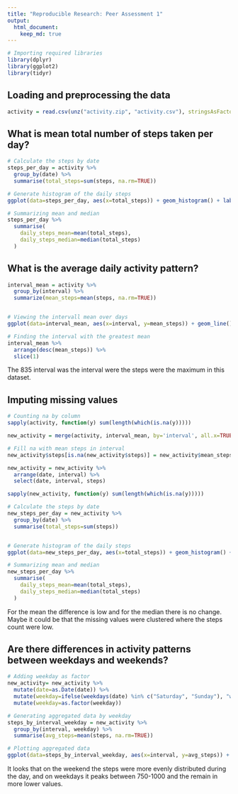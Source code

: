 ```yaml
---
title: "Reproducible Research: Peer Assessment 1"
output: 
  html_document:
    keep_md: true
---
```


```r
# Importing required libraries
library(dplyr)
library(ggplot2)
library(tidyr)

```




## Loading and preprocessing the data
```r
activity = read.csv(unz("activity.zip", "activity.csv"), stringsAsFactors = FALSE, na.strings = "NA")

```


## What is mean total number of steps taken per day?
```r

# Calculate the steps by date
steps_per_day = activity %>%
  group_by(date) %>%
  summarise(total_steps=sum(steps, na.rm=TRUE))

```


```r
# Generate histogram of the daily steps
ggplot(data=steps_per_day, aes(x=total_steps)) + geom_histogram() + labs(x='Total steps', y='Count')

```


```r
# Summarizing mean and median
steps_per_day %>% 
  summarise(
    daily_steps_mean=mean(total_steps),
    daily_steps_median=median(total_steps)
  )

```


## What is the average daily activity pattern?
```r
interval_mean = activity %>%
  group_by(interval) %>%
  summarize(mean_steps=mean(steps, na.rm=TRUE))


# Viewing the intervall mean over days
ggplot(data=interval_mean, aes(x=interval, y=mean_steps)) + geom_line() + labs(x='Interval', y='Mean steps')

```
```r

# Finding the interval with the greatest mean
interval_mean %>% 
  arrange(desc(mean_steps)) %>%
  slice(1)

```

The 835 interval was the interval were the steps were the maximum in this dataset.


## Imputing missing values

```r

# Counting na by column
sapply(activity, function(y) sum(length(which(is.na(y)))))

```

```r




new_activity = merge(activity, interval_mean, by='interval', all.x=TRUE)

# Fill na with mean steps in interval
new_activity$steps[is.na(new_activity$steps)] = new_activity$mean_steps

new_activity = new_activity %>%
  arrange(date, interval) %>%
  select(date, interval, steps)

sapply(new_activity, function(y) sum(length(which(is.na(y)))))

```

```r

# Calculate the steps by date
new_steps_per_day = new_activity %>%
  group_by(date) %>%
  summarise(total_steps=sum(steps))


# Generate histogram of the daily steps
ggplot(data=new_steps_per_day, aes(x=total_steps)) + geom_histogram() + labs(x='Total steps', y='Count')

```


```r
# Summarizing mean and median
new_steps_per_day %>% 
  summarise(
    daily_steps_mean=mean(total_steps),
    daily_steps_median=median(total_steps)
  )

```

For the mean the difference is low and for the median there is no change. Maybe it could be that the missing values were clustered where the steps count were low.


## Are there differences in activity patterns between weekdays and weekends?



```r

# Adding weekday as factor
new_activity= new_activity %>%
  mutate(date=as.Date(date)) %>%
  mutate(weekday=ifelse(weekdays(date) %in% c("Saturday", "Sunday"), "weekend", "weekday"), weekdays(date)) %>%
  mutate(weekday=as.factor(weekday))

# Generating aggregated data by weekday
steps_by_interval_weekday = new_activity %>%
  group_by(interval, weekday) %>%
  summarise(avg_steps=mean(steps, na.rm=TRUE))

# Plotting aggregated data
ggplot(data=steps_by_interval_weekday, aes(x=interval, y=avg_steps)) + labs(x='Interval', y='Number of steps') + geom_line() + facet_grid(rows=vars(weekday))

```


It looks that on the weekend the steps were more evenly distributed during the day, and on weekdays it peaks between 750-1000 and the remain in more lower values.
